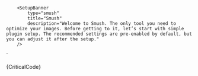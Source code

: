 


        <SetupBanner
            type="smush"
            title="Smush"
            description="Welcome to Smush. The only tool you need to optimize your images. Before getting to it, let’s start with simple plugin setup. The recommended settings are pre-enabled by default, but you can adjust it after the setup."
        />
`

<Section
    contained={true}
    border={true}
    style={{ paddingRight: 0, paddingLeft: 0 }}
>
    <Preview wrapper={true}>
    	 <SetupBanner
		    type="smush"
            title="Smush"
            description="Welcome to Smush. The only tool you need to optimize your images. Before getting to it, let’s start with simple plugin setup. The recommended settings are pre-enabled by default, but you can adjust it after the setup."
         />
    </Preview>
    <Snippet language="js">{CriticalCode}</Snippet>

</Section>
